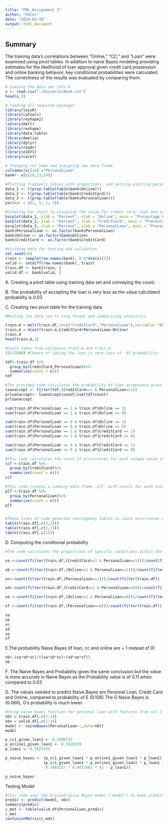 ---
title: "FML_Assignment 3"
author: "Peter"
date: "2024-03-10"
output: html_document
---
## Summary

The training data's correlations between "Online," "CC," and "Loan" were examined using pivot tables. In addition to naive Bayes modeling providing estimates for the likelihood of loan approval given credit card possession and online banking behavior, key conditional probabilities were calculated. The correctness of the results was evaluated by comparing them.


```{r}
# Loading the data set into R
x <- read.csv("./UniversalBank.csv")
head(x,3)
```
```{r}
# loading all required packages
library(lessR)
library(caTools)
library(reshape2)
library(melt)
library(reshape)
library(data.table)
library(Amelia)
library(dplyr)
library(readr)
library(e1071)
library(caret)
```
```{r}
# Changing col name and assigning new data frame
colnames(x)[10] ="PersonalLoan"
bank<- x[c(10,13,14)]
```
```{r}
#Plotting frequency tables with proportions, and setting plotting parameters
data_1 <- t(prop.table(table(bank$Online)))  
data_2 <- t(prop.table(table(bank$CreditCard))) 
data_3 <- t(prop.table(table(bank$PersonalLoan))) 
par(mar = c(1, 1, 1, 1))
```
```{r}
#Creating bar chart to visualize the value for credit card, loan and online.
barplot(data_1, ylab = "Percent", xlab = "Online", main = "Precentage break of Online 0 & 1") 
barplot(data_2, ylab = "Percent", xlab = "CreditCard", main = "Precentage break of Credi Card 0 & 1") 
barplot(data_3, ylab = "Percent", xlab = "PersonalLoan", main = "Precentage break of Personal Loan 0 & 1") 
bank$PersonalLoan <- as.factor(bank$PersonalLoan)
bank$Online <- as.factor(bank$Online)
bank$CreditCard <- as.factor(bank$CreditCard)
```
```{r}
#dividing data for testing and validation
set.seed(24)
train <- sample(row.names(bank), 0.6*dim(x)[1])  
valid <- setdiff(row.names(bank), train) 
train.df <- bank[train, ]
valid.df <- bank[valid, ]
```

A. Creating a pivot table using training data set and conveying the count.

B. The probability of accepting the loan is very less as the value calculated probability is 0.03

C. Creating two pivot table for the training data

```{r}
#Melting the data set to long format and summarizing statistics

train.m = melt(train.df,id=c("CreditCard","PersonalLoan"),variable= "Online")
train.d = dcast(train.m,CreditCard+PersonalLoan~Online)
train.d
head(train.m,3)

#Count taken from variables train.m and train.d
(92/3000) #Chance of taking the loan is very less at .03 probability

tdf<-train.df %>%
  group_by(CreditCard,PersonalLoan)%>%
  summarise(count = n())
tdf


```

```{r}
#The provided code calculates the probability of loan acceptance given both "Credit Card" and "Personal Loan" are 1 (`prloanaccept`), and it counts occurrences of various conditions related to "PersonalLoan," "Online," and "CreditCard" in the `train.df` data frame.
loanaccept <- filter(tdf,(CreditCard==1 & PersonalLoan==1))
prloanaccept<- loanaccept$count/sum(tdf$count)
prloanaccept

sum(train.df$PersonalLoan == 1 & train.df$Online == 1)
sum(train.df$PersonalLoan == 1 & train.df$Online == 0)

sum(train.df$PersonalLoan == 0 & train.df$Online == 1)
sum(train.df$PersonalLoan == 0 & train.df$Online == 0)
sum(train.df$PersonalLoan == 1 & train.df$CreditCard == 1)
sum(train.df$PersonalLoan == 1 & train.df$CreditCard == 0)

sum(train.df$PersonalLoan == 0 & train.df$CreditCard == 1)
sum(train.df$PersonalLoan == 0 & train.df$CreditCard == 0)
```

```{r}
#This code calculates the count of occurrences for each unique value in the "CreditCard" column in the `train.df` data frame and stores the results in a new data frame named `ccf`. The resulting data frame, `ccf`, contains two columns: "CreditCard" (unique values in the original "CreditCard" column) and "count" (the corresponding count of occurrences for each unique value).
ccf <-train.df %>%
  group_by(CreditCard)%>%
  summarise(count = n())
ccf

#This code creates a summary data frame `plf` with counts for each unique value in the "PersonalLoan" column of the `train.df` dataset.
plf <-train.df %>%
  group_by(PersonalLoan)%>%
  summarise(count = n())
plf
```
```{r}

```
```{r}
#These lines of code generate contingency tables to count occurrences of unique combinations or values in specified columns of the `train.df` dataset.
table(train.df[,c(3,1)])
table(train.df[,c(2,1)])
table(train.df[,c(1)])
```
D. Computing the conditional probability
```{r}
#The code calculates the proportions of specific conditions within the `train.df` dataset, focusing on different combinations of "CreditCard," "Online," and "PersonalLoan" status.

xa <-count(filter(train.df,(CreditCard==1 & PersonalLoan==1)))/count(filter(train.df,PersonalLoan==1))

xb <-count(filter(train.df,(Online==1 & PersonalLoan==1)))/count(filter(train.df,(PersonalLoan==1)))

xc<-count(filter(train.df,(PersonalLoan==1)))/count(filter(train.df))

xd<-count(filter(train.df,(CreditCard==1 & PersonalLoan==0)))/count(filter(train.df, PersonalLoan ==0))

xe <-count(filter(train.df,(Online==1 & PersonalLoan==0)))/count(filter(train.df, PersonalLoan ==0))

xf <-count(filter(train.df,(PersonalLoan==0)))/count(filter(train.df))

xa
xb
xc
xd
xe
xf
```
E.The probability Naive Bayes (if loan, cc and online are = 1 instead of 0)
```{r}
nb<-(xa*xb*xc)/((xa*xb*xc)+(xd*xe*xf))
nb 
```
F. The Naive Bayes and Probability gives the same conclusion but the value is more accurate in Naive Bayes as the  Probability value is of 0.11 when compared to 0.03


G. The values needed to predict Naive Bayes are Personal Loan, Credit Card and Online, compared to probability of  E (0.106) The G  Naive Bayes is (0.066), G's probability is much lower.
```{r}
#Using naive bayes function for personal loan with features from col 1 to 3
nbt = train.df[,c(1:3)]
nbv = valid.df[,c(1:3)]
model <- naiveBayes(PersonalLoan~.,data=nbt)
model

p_cc1_given_loan1 <- 0.2996743
p_online1_given_loan1 <- 0.5928339
p_loan1 <- 0.1023333

p_naive_bayes <- (p_cc1_given_loan1 * p_online1_given_loan1 * p_loan1) /
                 (p_cc1_given_loan1 * p_online1_given_loan1 * p_loan1 +
                  0.7003257 * 0.4071661 * (1 - p_loan1))

p_naive_bayes
```
Testing Model

```{r}
#This code uses the trained naive Bayes model (`model`) to make predictions on the validation dataset (`nbv`). Creating confusion matrix (`c_mat`) and computes summary statistics using `confusionMatrix` to evaluate the model's performance in predicting "PersonalLoan."
predic <- predict(model, nbv)
summary(predic)
c_mat <- table(valid.df$PersonalLoan,predic) 
c_mat
confusionMatrix(c_mat) 
```

